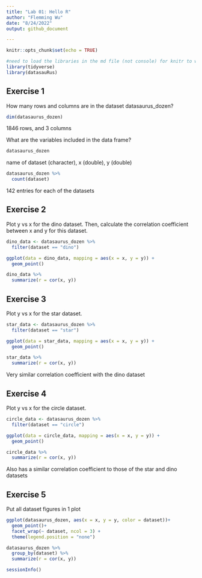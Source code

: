 ```yaml
---
title: "Lab 01: Hello R"
author: "Flemming Wu"
date: "8/24/2022"
output: github_document

---
```


```r
knitr::opts_chunk$set(echo = TRUE)
```


```r
#need to load the libraries in the md file (not console) for knitr to work
library(tidyverse)
library(datasauRus)
```


## Exercise 1

How many rows and columns are in the dataset datasaurus_dozen?

```r
dim(datasaurus_dozen)
```
1846 rows, and 3 columns

What are the variables included in the data frame?

```r
datasaurus_dozen
```
name of dataset (character), x (double), y (double)

```r
datasaurus_dozen %>%
  count(dataset)
```
142 entries for each of the datasets


## Exercise 2

Plot y vs x for the dino dataset. Then, calculate the correlation coefficient between x and y for this dataset.

```r
dino_data <- datasaurus_dozen %>%
  filter(dataset == "dino")

ggplot(data = dino_data, mapping = aes(x = x, y = y)) +
  geom_point()
```

```r
dino_data %>%
  summarize(r = cor(x, y))
```


## Exercise 3

Plot y vs x for the star dataset.


```r
star_data <- datasaurus_dozen %>%
  filter(dataset == "star")

ggplot(data = star_data, mapping = aes(x = x, y = y)) +
  geom_point()
```

```r
star_data %>%
  summarize(r = cor(x, y))
```
Very similar correlation coefficient with the dino dataset


## Exercise 4

Plot y vs x for the circle dataset.

```r
circle_data <- datasaurus_dozen %>%
  filter(dataset == "circle")

ggplot(data = circle_data, mapping = aes(x = x, y = y)) +
  geom_point()
```

```r
circle_data %>%
  summarize(r = cor(x, y))
```
Also has a similar correlation coefficient to those of the star and dino datasets

## Exercise 5

Put all dataset figures in 1 plot
```r
ggplot(datasaurus_dozen, aes(x = x, y = y, color = dataset))+
  geom_point()+
  facet_wrap(~ dataset, ncol = 3) +
  theme(legend.position = "none")
```

```r
datasaurus_dozen %>%
  group_by(dataset) %>%
  summarize(r = cor(x, y))
```

```r
sessionInfo()
```

